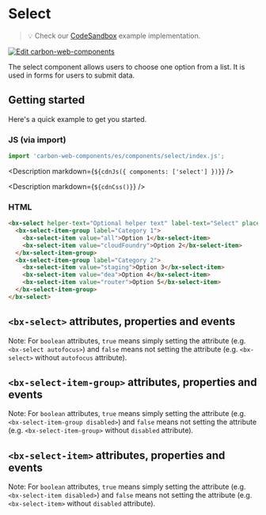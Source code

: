 
# Select

> 💡 Check our
> [CodeSandbox](https://codesandbox.io/s/github/carbon-design-system/carbon-web-components/tree/main/examples/codesandbox/basic/components/select)
> example implementation.

[![Edit carbon-web-components](https://codesandbox.io/static/img/play-codesandbox.svg)](https://codesandbox.io/s/github/carbon-design-system/carbon-web-components/tree/main/examples/codesandbox/basic/components/select)

The select component allows users to choose one option from a list. It is used in forms for users to submit data.

## Getting started

Here's a quick example to get you started.

### JS (via import)

```javascript
import 'carbon-web-components/es/components/select/index.js';
```

<Description markdown={`${cdnJs({ components: ['select'] })}`} />

<Description markdown={`${cdnCss()}`} />

### HTML

```html
<bx-select helper-text="Optional helper text" label-text="Select" placeholder="Optional placeholder text">
  <bx-select-item-group label="Category 1">
    <bx-select-item value="all">Option 1</bx-select-item>
    <bx-select-item value="cloudFoundry">Option 2</bx-select-item>
  </bx-select-item-group>
  <bx-select-item-group label="Category 2">
    <bx-select-item value="staging">Option 3</bx-select-item>
    <bx-select-item value="dea">Option 4</bx-select-item>
    <bx-select-item value="router">Option 5</bx-select-item>
  </bx-select-item-group>
</bx-select>
```

## `<bx-select>` attributes, properties and events

Note: For `boolean` attributes, `true` means simply setting the attribute (e.g. `<bx-select autofocus>`) and `false` means not setting the attribute (e.g. `<bx-select>` without `autofocus` attribute).

<Props of="bx-select" />

## `<bx-select-item-group>` attributes, properties and events

Note: For `boolean` attributes, `true` means simply setting the attribute (e.g. `<bx-select-item-group disabled>`) and `false` means not setting the attribute (e.g. `<bx-select-item-group>` without `disabled` attribute).

<Props of="bx-select-item-group" />

## `<bx-select-item>` attributes, properties and events

Note: For `boolean` attributes, `true` means simply setting the attribute (e.g. `<bx-select-item disabled>`) and `false` means not setting the attribute (e.g. `<bx-select-item>` without `disabled` attribute).

<Props of="bx-select-item" />
